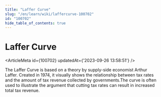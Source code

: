 ```yaml
---
title: "Laffer Curve"
slug: "/en/learn/wiki/laffercurve-100702"
id: "100702"
hide_table_of_contents: true
---
```



# Laffer Curve

<ArticleMeta id={100702} updatedAt={'2023-09-26 13:58:51'} />
<div className='border-solid border-b border-t-0 my-4 border-[var(--ifm-color-gray-300)]' />

The Laffer Curve is based on a theory by supply-side economist Arthur Laffer. Created in 1974, it visually shows the relationship between tax rates and the amount of tax revenue collected by governments.The curve is often used to illustrate the argument that cutting tax rates can result in increased total tax revenue.
